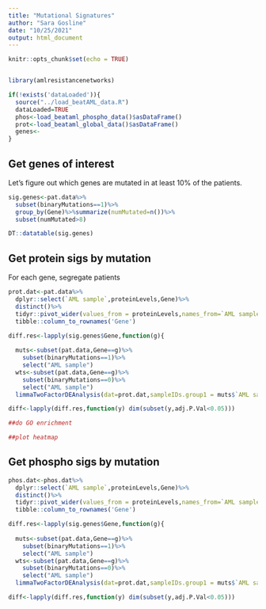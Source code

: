 ```yaml
---
title: "Mutational Signatures"
author: "Sara Gosline"
date: "10/25/2021"
output: html_document
---
```


```r
knitr::opts_chunk$set(echo = TRUE)


library(amlresistancenetworks)

if(!exists('dataLoaded')){
  source("../load_beatAML_data.R")
  dataLoaded=TRUE
  phos<-load_beataml_phospho_data()$asDataFrame()
  prot<-load_beataml_global_data()$asDataFrame()
  genes<-
}

```

## Get genes of interest

Let's figure out which genes are mutated in at least 10% of the patients. 

```r
sig.genes<-pat.data%>%
  subset(binaryMutations==1)%>%
  group_by(Gene)%>%summarize(numMutated=n())%>%
  subset(numMutated>8)

DT::datatable(sig.genes)
```

## Get protein sigs by mutation

For each gene, segregate patients

```r

prot.dat<-pat.data%>%
  dplyr::select(`AML sample`,proteinLevels,Gene)%>%
  distinct()%>%
  tidyr::pivot_wider(values_from = proteinLevels,names_from=`AML sample`,values_fn=list(proteinLevels=mean))%>%  
  tibble::column_to_rownames('Gene')

diff.res<-lapply(sig.genes$Gene,function(g){
  
  muts<-subset(pat.data,Gene==g)%>%
    subset(binaryMutations==1)%>%
    select("AML sample")
  wts<-subset(pat.data,Gene==g)%>%
    subset(binaryMutations==0)%>%
    select("AML sample")
  limmaTwoFactorDEAnalysis(dat=prot.dat,sampleIDs.group1 = muts$`AML sample`,sampleIDs.group2=wts$`AML sample`)})

diff<-lapply(diff.res,function(y) dim(subset(y,adj.P.Val<0.05)))

##do GO enrichment

##plot heatmap

```


## Get phospho sigs by mutation

```R
phos.dat<-phos.dat%>%
  dplyr::select(`AML sample`,proteinLevels,Gene)%>%
  distinct()%>%
  tidyr::pivot_wider(values_from = proteinLevels,names_from=`AML sample`,values_fn=list(proteinLevels=mean))%>%  
  tibble::column_to_rownames('Gene')

diff.res<-lapply(sig.genes$Gene,function(g){
  
  muts<-subset(pat.data,Gene==g)%>%
    subset(binaryMutations==1)%>%
    select("AML sample")
  wts<-subset(pat.data,Gene==g)%>%
    subset(binaryMutations==0)%>%
    select("AML sample")
  limmaTwoFactorDEAnalysis(dat=prot.dat,sampleIDs.group1 = muts$`AML sample`,sampleIDs.group2=wts$`AML sample`)})

diff<-lapply(diff.res,function(y) dim(subset(y,adj.P.Val<0.05)))

```
